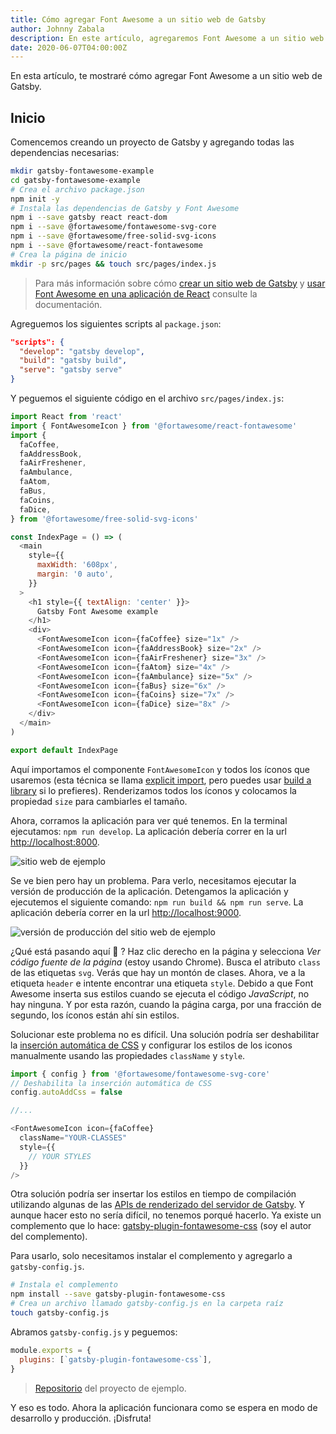 ```yaml
---
title: Cómo agregar Font Awesome a un sitio web de Gatsby
author: Johnny Zabala
description: En este artículo, agregaremos Font Awesome a un sitio web de Gatsby y mostraremos el caso de uso para el complemento gatsby-plugin-fontawesome-css.
date: 2020-06-07T04:00:00Z
---
```


En esta artículo, te mostraré cómo agregar Font Awesome a un sitio web de Gatsby.

## Inicio

Comencemos creando un proyecto de Gatsby y agregando todas las dependencias necesarias:

```bash
mkdir gatsby-fontawesome-example
cd gatsby-fontawesome-example
# Crea el archivo package.json
npm init -y
# Instala las dependencias de Gatsby y Font Awesome
npm i --save gatsby react react-dom
npm i --save @fortawesome/fontawesome-svg-core
npm i --save @fortawesome/free-solid-svg-icons
npm i --save @fortawesome/react-fontawesome
# Crea la página de inicio
mkdir -p src/pages && touch src/pages/index.js
```

> Para más información sobre cómo [crear un sitio web de Gatsby](https://www.gatsbyjs.org/docs/setting-up-gatsby-without-gatsby-new/) y [usar Font Awesome en una aplicación de React](https://fontawesome.com/how-to-use/on-the-web/using-with/react) consulte la documentación.

Agreguemos los siguientes scripts al `package.json`:

```json
"scripts": {
  "develop": "gatsby develop",
  "build": "gatsby build",
  "serve": "gatsby serve"
}
```

Y peguemos el siguiente código en el archivo `src/pages/index.js`:

```javascript
import React from 'react'
import { FontAwesomeIcon } from '@fortawesome/react-fontawesome'
import {
  faCoffee,
  faAddressBook,
  faAirFreshener,
  faAmbulance,
  faAtom,
  faBus,
  faCoins,
  faDice,
} from '@fortawesome/free-solid-svg-icons'

const IndexPage = () => (
  <main
    style={{
      maxWidth: '608px',
      margin: '0 auto',
    }}
  >
    <h1 style={{ textAlign: 'center' }}>
      Gatsby Font Awesome example
    </h1>
    <div>
      <FontAwesomeIcon icon={faCoffee} size="1x" />
      <FontAwesomeIcon icon={faAddressBook} size="2x" />
      <FontAwesomeIcon icon={faAirFreshener} size="3x" />
      <FontAwesomeIcon icon={faAtom} size="4x" />
      <FontAwesomeIcon icon={faAmbulance} size="5x" />
      <FontAwesomeIcon icon={faBus} size="6x" />
      <FontAwesomeIcon icon={faCoins} size="7x" />
      <FontAwesomeIcon icon={faDice} size="8x" />
    </div>
  </main>
)

export default IndexPage
```

Aquí importamos el componente `FontAwesomeIcon` y todos los íconos que usaremos (esta técnica se llama [explicit import](https://github.com/FortAwesome/react-fontawesome#explicit-import), pero puedes usar [build a library](https://github.com/FortAwesome/react-fontawesome#build-a-library-to-reference-icons-throughout-your-app-more-conveniently) si lo prefieres). Renderizamos todos los íconos y colocamos la propiedad `size` para cambiarles el tamaño.

Ahora, corramos la aplicación para ver qué tenemos. En la terminal ejecutamos: `npm run develop`. La aplicación debería correr en la url [http://localhost:8000](http://localhost:8000).

![sitio web de ejemplo](./images/demo-site.png)

Se ve bien pero hay un problema. Para verlo, necesitamos ejecutar la versión de producción de la aplicación. Detengamos la aplicación y ejecutemos el siguiente comando: `npm run build && npm run serve`. La aplicación debería correr en la url [http://localhost:9000](http://localhost:9000).

![versión de producción del sitio web de ejemplo](./images/demo-site-production.gif)

¿Qué está pasando aquí 🤔 ? Haz clic derecho en la página y selecciona _Ver código fuente de la página_ (estoy usando Chrome). Busca el atributo `class` de las etiquetas `svg`. Verás que hay un montón de clases. Ahora, ve a la etiqueta `header` e intente encontrar una etiqueta `style`. Debido a que Font Awesome inserta sus estilos cuando se ejecuta el código _JavaScript_, no hay ninguna. Y por esta razón, cuando la página carga, por una fracción de segundo, los íconos están ahí sin estilos.

Solucionar este problema no es difícil. Una solución podría ser deshabilitar la [inserción automática de CSS](https://fontawesome.com/how-to-use/javascript-api/setup/configuration#autoaddcss) y configurar los estilos de los iconos manualmente usando las propiedades `className` y `style`.

```javascript
import { config } from '@fortawesome/fontawesome-svg-core'
// Deshabilita la inserción automática de CSS
config.autoAddCss = false

//...

<FontAwesomeIcon icon={faCoffee}
  className="YOUR-CLASSES"
  style={{
    // YOUR STYLES
  }}
/>
```

Otra solución podría ser insertar los estilos en tiempo de compilación utilizando algunas de las [APIs de renderizado del servidor de Gatsby](https://www.gatsbyjs.org/docs/ssr-apis/). Y aunque hacer esto no sería difícil, no tenemos porqué hacerlo. Ya existe un complemento que lo hace: [gatsby-plugin-fontawesome-css](https://github.com/jzabala/gatsby-plugin-fontawesome-css) (soy el autor del complemento).

Para usarlo, solo necesitamos instalar el complemento y agregarlo a `gatsby-config.js`.

```bash
# Instala el complemento
npm install --save gatsby-plugin-fontawesome-css
# Crea un archivo llamado gatsby-config.js en la carpeta raíz
touch gatsby-config.js
```

Abramos `gatsby-config.js` y peguemos:

```javascript
module.exports = {
  plugins: [`gatsby-plugin-fontawesome-css`],
}
```

> [Repositorio](https://github.com/jzabala/gatsby-plugin-fontawesome-css/tree/master/example) del proyecto de ejemplo.

Y eso es todo. Ahora la aplicación funcionara como se espera en modo de desarrollo y producción. ¡Disfruta!
